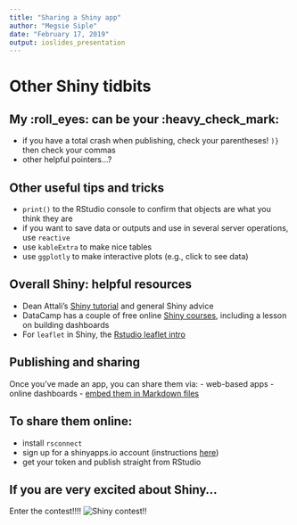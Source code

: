 ```yaml
---
title: "Sharing a Shiny app"
author: "Megsie Siple"
date: "February 17, 2019"
output: ioslides_presentation 
---
```


# Other Shiny tidbits

## My :roll_eyes: can be your :heavy_check_mark:

 - if you have a total crash when publishing, check your parentheses! `)}` then check your commas
 - other helpful pointers...?

## Other useful tips and tricks
 - `print()` to the RStudio console to confirm that objects are what you think they are
 - if you want to save data or outputs and use in several server operations, use `reactive` 
 - use `kableExtra` to make nice tables
 - use `ggplotly` to make interactive plots (e.g., click to see data)
 
## Overall Shiny: helpful resources
 - Dean Attali's [Shiny tutorial](https://deanattali.com/blog/building-shiny-apps-tutorial/) and general Shiny advice 
 - DataCamp has a couple of free online [Shiny courses](https://www.datacamp.com/search?q=shiny), including a lesson on building dashboards 
 - For `leaflet` in Shiny, the [Rstudio leaflet intro](https://rstudio.github.io/leaflet/shiny.html)

## Publishing and sharing
Once you've made an app, you can share them via:
- web-based apps
- online dashboards
- [embed them in Markdown files](https://r4ds.had.co.nz/r-markdown-formats.html)

## To share them online:
- install `rsconnect` 
- sign up for a shinyapps.io account (instructions [here](http://shiny.rstudio.com/articles/shinyapps.html))
- get your token and publish straight from RStudio

## If you are very excited about Shiny...
Enter the contest!!!!
![Shiny contest!!](images/Contest.png)